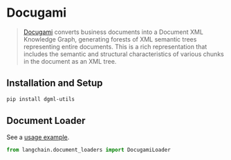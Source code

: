 # Docugami

>[Docugami](https://docugami.com) converts business documents into a Document XML Knowledge Graph, generating forests 
> of XML semantic trees representing entire documents. This is a rich representation that includes the semantic and 
> structural characteristics of various chunks in the document as an XML tree.

## Installation and Setup


```bash
pip install dgml-utils
```

## Document Loader

See a [usage example](/docs/integrations/document_loaders/docugami).

```python
from langchain.document_loaders import DocugamiLoader
```
